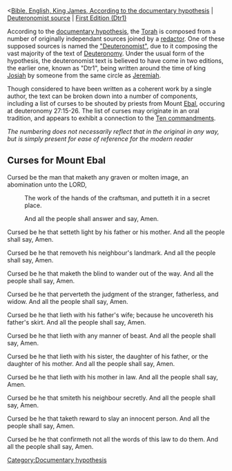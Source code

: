 <[[Bible, English, King James, According to the documentary hypothesis]] | [[Bible, English, King James, Documentary Hypothesis, Deuteronomist source|Deuteronomist source]] | [[Bible, English, King James, Documentary Hypothesis, Deuteronomist source, First Deuteronomist Version|First Edition (Dtr1)]]

According to the [[w:documentary hypothesis|documentary hypothesis]], the [[w:Torah|Torah]] is composed from a number of originally independant sources joined by a [[w:redaction|redactor]]. One of these supposed sources is named the [[w:Deuteronomist|"Deuteronomist"]], due to it composing the vast majority of the text of [[w:Deuteronomy|Deuteronomy]]. Under the usual form of the hypothesis, the deuteronomist text is believed to have come in two editions, the earlier one, known as "Dtr1", being written around the time of king [[w:Josiah|Josiah]] by someone from the same circle as [[w:Jeremiah|Jeremiah]].

Though considered to have been written as a coherent work by a single author, the text can be broken down into a number of components, including a list of curses to be shouted by priests from Mount [[w:Ebal|Ebal]], occuring at deuteronomy 27:15-26. The list of curses may originate in an oral tradition, and appears to exhibit a connection to the [[w:Ten commandments|Ten commandments]].

''The numbering does not necessarily reflect that in the original in any way, but is simply present for ease of reference for the modern reader''

== Curses for Mount Ebal ==

{{font|size=smaller|color=#0000FF|1}} Cursed be the man that maketh any graven or molten image, an abomination unto the LORD,

:{{font|size=smaller|color=#0000FF|i}} The work of the hands of the craftsman, and putteth it in a secret place.

:{{font|size=smaller|color=#0000FF|ii}} And all the people shall answer and say, Amen.

{{font|size=smaller|color=#0000FF|2}} Cursed be he that setteth light by his father or his mother. And all the people shall say, Amen.

{{font|size=smaller|color=#0000FF|3}} Cursed be he that removeth his neighbour's landmark. And all the people shall say, Amen.

{{font|size=smaller|color=#0000FF|4}} Cursed be he that maketh the blind to wander out of the way. And all the people shall say, Amen.

{{font|size=smaller|color=#0000FF|5}} Cursed be he that perverteth the judgment of the stranger, fatherless, and widow. And all the people shall say, Amen.

{{font|size=smaller|color=#0000FF|6}} Cursed be he that lieth with his father's wife; because he uncovereth his father's skirt. And all the people shall say, Amen.

{{font|size=smaller|color=#0000FF|7}} Cursed be he that lieth with any manner of beast. And all the people shall say, Amen.

{{font|size=smaller|color=#0000FF|8}} Cursed be he that lieth with his sister, the daughter of his father, or the daughter of his mother. And all the people shall say, Amen.

{{font|size=smaller|color=#0000FF|9}} Cursed be he that lieth with his mother in law. And all the people shall say, Amen.

{{font|size=smaller|color=#0000FF|10}} Cursed be he that smiteth his neighbour secretly. And all the people shall say, Amen.

{{font|size=smaller|color=#0000FF|11}} Cursed be he that taketh reward to slay an innocent person. And all the people shall say, Amen.

{{font|size=smaller|color=#0000FF|12}} Cursed be he that confirmeth not all the words of this law to do them. And all the people shall say, Amen.

[[Category:Documentary hypothesis]]